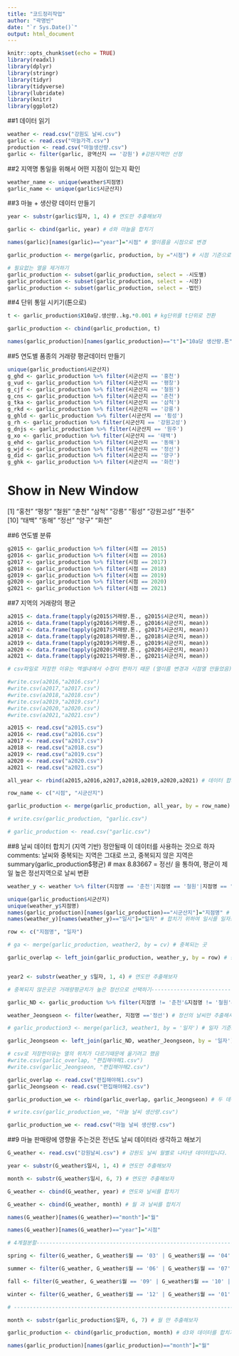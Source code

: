 ---
title: "코드정리작업"
author: "곽명빈"
date: "`r Sys.Date()`"
output: html_document
---

```{r setup, include=FALSE}
knitr::opts_chunk$set(echo = TRUE)
library(readxl)
library(dplyr)
library(stringr)
library(tidyr)
library(tidyverse)
library(lubridate)
library(knitr)
library(ggplot2)
```

##1 데이터 읽기
```{r}
weather <- read.csv("강원도 날씨.csv")
garlic <- read.csv("마늘가격.csv")
production <- read.csv("마늘생산량.csv")
garlic <- filter(garlic, 광역산지 == '강원') #강원지역만 선정
```

##2 지역명 통일을 위해서 어떤 지점이 있는지 확인
```{r}
weather_name <- unique(weather$지점명)
garlic_name <- unique(garlic$시군산지)
```

##3 마늘 + 생산량 데이터 만들기
```{r}
year <- substr(garlic$일자, 1, 4) # 연도만 추출해보자

garlic <- cbind(garlic, year) # d와 마늘을 합치기

names(garlic)[names(garlic)=="year"]="시점" # 열이름을 시점으로 변경

garlic_production <- merge(garlic, production, by ="시점") # 시점 기준으로 합치기

# 필요없는 열을 제거하기
garlic_production <- subset(garlic_production, select = -시도별)
garlic_production <- subset(garlic_production, select = -시장)
garlic_production <- subset(garlic_production, select = -법인)

```

##4 단위 통일 시키기(톤으로)
```{r}
t <- garlic_production$X10a당.생산량..kg.*0.001 # kg단위를 t단위로 전환

garlic_production <- cbind(garlic_production, t)

names(garlic_production)[names(garlic_production)=="t"]="10a당 생산량.톤" # 열이름을 시점으로 변경

```


##5 연도별 품종의 거래량 평균데이터 만들기
```{r}
unique(garlic_production$시군산지)
g_ghd <- garlic_production %>% filter(시군산지 == '홍천')
g_vud <- garlic_production %>% filter(시군산지 == '평창')
g_cjf <- garlic_production %>% filter(시군산지 == '철원') 
g_cns <- garlic_production %>% filter(시군산지 == '춘천') 
g_tka <- garlic_production %>% filter(시군산지 == '삼척') 
g_rkd <- garlic_production %>% filter(시군산지 == '강릉') 
g_ghld <- garlic_production %>% filter(시군산지 == '횡성') 
g_rh <- garlic_production %>% filter(시군산지 == '강원고성') 
g_dnjs <- garlic_production %>% filter(시군산지 == '원주') 
g_xo <- garlic_production %>% filter(시군산지 == '태백') 
g_ehd <- garlic_production %>% filter(시군산지 == '동해') 
g_wjd <- garlic_production %>% filter(시군산지 == '정선') 
g_did <- garlic_production %>% filter(시군산지 == '양구') 
g_ghk <- garlic_production %>% filter(시군산지 == '화천') 
```
# Show in New Window
[1] "홍천"     "평창"     "철원"     "춘천"     "삼척"     "강릉"     "횡성"     "강원고성" "원주"    
[10] "태백"     "동해"     "정선"     "양구"     "화천"    

##6 연도별 분류
```{r}
g2015 <- garlic_production %>% filter(시점 == 2015)
g2016 <- garlic_production %>% filter(시점 == 2016)
g2017 <- garlic_production %>% filter(시점 == 2017)
g2018 <- garlic_production %>% filter(시점 == 2018)
g2019 <- garlic_production %>% filter(시점 == 2019)
g2020 <- garlic_production %>% filter(시점 == 2020)
g2021 <- garlic_production %>% filter(시점 == 2021)

```


##7 지역의 거래량의 평균
```{r}

a2015 <- data.frame(tapply(g2015$거래량.톤., g2015$시군산지, mean))
a2016 <- data.frame(tapply(g2016$거래량.톤., g2016$시군산지, mean))
a2017 <- data.frame(tapply(g2017$거래량.톤., g2017$시군산지, mean))
a2018 <- data.frame(tapply(g2018$거래량.톤., g2018$시군산지, mean))
a2019 <- data.frame(tapply(g2019$거래량.톤., g2019$시군산지, mean))
a2020 <- data.frame(tapply(g2020$거래량.톤., g2020$시군산지, mean))
a2021 <- data.frame(tapply(g2021$거래량.톤., g2021$시군산지, mean))

# csv파일로 저장한 이유는 엑셀내에서 수정이 편하기 때문 (열이름 변경과 시점열 만들었음)

#write.csv(a2016,"a2016.csv")
#write.csv(a2017,"a2017.csv")
#write.csv(a2018,"a2018.csv")
#write.csv(a2019,"a2019.csv")
#write.csv(a2020,"a2020.csv")
#write.csv(a2021,"a2021.csv")

a2015 <- read.csv("a2015.csv")
a2016 <- read.csv("a2016.csv")
a2017 <- read.csv("a2017.csv")
a2018 <- read.csv("a2018.csv")
a2019 <- read.csv("a2019.csv")
a2020 <- read.csv("a2020.csv")
a2021 <- read.csv("a2021.csv")

all_year <- rbind(a2015,a2016,a2017,a2018,a2019,a2020,a2021) # 데이터 합치기

row_name <- c("시점", "시군산지")  

garlic_production <- merge(garlic_production, all_year, by = row_name) # 합치기

# write.csv(garlic_production, "garlic.csv")

# garlic_production <- read.csv("garlic.csv")
```

##8 날씨 데이터 합치기 (지역 기반) 정안될때 이 데이터를 사용하는 것으로 하자
comments: 날씨와 중복되는 지역은 그대로 쓰고, 중복되지 않은 지역은 summary(garlic_production$평균) # max 8.83667 = 정선/ 을 통하여, 평균이 제일 높은 정선지역으로 날씨 변환
```{r}
weather_y <- weather %>% filter(지점명 == '춘천'|지점명 == '철원'|지점명 == '강릉'|지점명 == '동해'|지점명 == '원주'|지점명 == '홍천'|지점명 == '태백'|지점명 == '정선') ##2 부분에서 겹치는 데이터만 추출하여 저장

unique(garlic_production$시군산지) 
unique(weather_y$지점명)
names(garlic_production)[names(garlic_production)=="시군산지"]="지점명" # 합치기 위하여 시군산지를 지점명으로 변경
names(weather_y)[names(weather_y)=="일시"]="일자" # 합치기 위하여 일시를 일자로 변경

row <- c("지점명", "일자")

# ga <- merge(garlic_production, weather2, by = cv) # 중복되는 곳

garlic_overlap <- left_join(garlic_production, weather_y, by = row) # 중복되는 곳


year2 <- substr(weather_y $일자, 1, 4) # 연도만 추출해보자

# 중복되지 않은곳은 거래량평균치가 높은 정선으로 선택하기-------------------------

garlic_ND <- garlic_production %>% filter(지점명 != '춘천'&지점명 != '철원'&지점명 != '강릉'&지점명 != '동해'&지점명 != '원주'&지점명 != '홍천'&지점명 != '태백'&지점명 != '정선') # 중복되지 않은곳 

weather_Jeongseon <- filter(weather, 지점명 =='정선') # 정선의 날씨만 추출해서

# garlic_production3 <- merge(garlic3, weather1, by = '일자') # 일자 기준으로 merge 하기 

garlic_Jeongseon <- left_join(garlic_ND, weather_Jeongseon, by = '일자') # 일자 기준으로 merge 하기 

# csv로 저장한이유는 열의 위치가 다르기때문에 옮기려고 했음
#write.csv(garlic_overlap, "편집해야해1.csv")
#write.csv(garlic_Jeongseon, "편집해야해2.csv")

garlic_overlap <- read.csv("편집해야해1.csv")
garlic_Jeongseon <- read.csv("편집해야해2.csv")

garlic_production_we <- rbind(garlic_overlap, garlic_Jeongseon) # 두 데이터 합치기

# write.csv(garlic_production_we, "마늘 날씨 생산량.csv")

garlic_production_we <- read.csv("마늘 날씨 생산량.csv")

```


##9 마늘 판매량에 영향을 주는것은 전년도 날씨 데이터라 생각하고 해보기

```{r}
G_weather <- read.csv("강원날씨.csv") # 강원도 날씨 월별로 나타낸 데이터입니다.

year <- substr(G_weather$일시, 1, 4) # 연도만 추출해보자

month <- substr(G_weather$일시, 6, 7) # 연도만 추출해보자

G_weather <- cbind(G_weather, year) # 연도와 날씨를 합치기

G_weather <- cbind(G_weather, month) # 월 과 날씨를 합치기

names(G_weather)[names(G_weather)=="month"]="월"

names(G_weather)[names(G_weather)=="year"]="시점"

# 4계절분할----------------------------------------------------------------------------------------

spring <- filter(G_weather, G_weather$월 == '03' | G_weather$월 == '04' | G_weather$월 == '05')

summer <- filter(G_weather, G_weather$월 == '06' | G_weather$월 == '07' | G_weather$월 == '08')

fall <- filter(G_weather, G_weather$월 == '09' | G_weather$월 == '10' | G_weather$월 == '11')

winter <- filter(G_weather, G_weather$월 == '12' | G_weather$월 == '01' | G_weather$월 == '02')

# -----------------------------------------------------------------------------------------------

month <- substr(garlic_production$일자, 6, 7) # 월 만 추출해보자

garlic_production <- cbind(garlic_production, month) # d3와 데이터를 합치기

names(garlic_production)[names(garlic_production)=="month"]="월"
```


